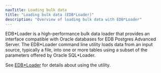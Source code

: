 ```yaml
---
navTitle: Loading bulk data
title: "Loading bulk data (EDB*Loader)"
description: "Overview of loading bulk data with EDB*Loader"
---
```


EDB\*Loader is a high-performance bulk data loader that provides an interface compatible with Oracle databases for EDB Postgres Advanced Server. The EDB\*Loader command line utility loads data from an input source, typically a file, into one or more tables using a subset of the parameters offered by Oracle SQL\*Loader.

See [EDB*Loader](/epas/latest/database_administration/02_edb_loader/) for details about using the utility.
